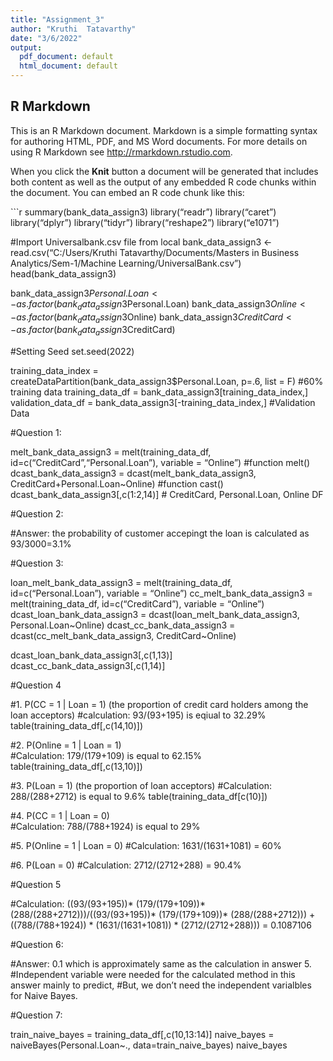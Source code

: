 ```yaml
---
title: "Assignment_3"
author: "Kruthi  Tatavarthy"
date: "3/6/2022"
output:
  pdf_document: default
  html_document: default
---
```


## R Markdown

This is an R Markdown document. Markdown is a simple formatting syntax for authoring HTML, PDF, and MS Word documents. For more details on using R Markdown see <http://rmarkdown.rstudio.com>.

When you click the **Knit** button a document will be generated that includes both content as well as the output of any embedded R code chunks within the document. You can embed an R code chunk like this:

```r
summary(bank_data_assign3)
library("readr")
library("caret")
library("dplyr")
library("tidyr")
library("reshape2")
library("e1071")

#Import Universalbank.csv file from local 
bank_data_assign3 <- read.csv("C:/Users/Kruthi Tatavarthy/Documents/Masters in Business Analytics/Sem-1/Machine Learning/UniversalBank.csv")
head(bank_data_assign3)

bank_data_assign3$Personal.Loan <- as.factor(bank_data_assign3$Personal.Loan)
bank_data_assign3$Online <- as.factor(bank_data_assign3$Online)
bank_data_assign3$CreditCard <- as.factor(bank_data_assign3$CreditCard)

#Setting Seed
set.seed(2022)

training_data_index = createDataPartition(bank_data_assign3$Personal.Loan, p=.6, list = F) #60% training data
training_data_df = bank_data_assign3[training_data_index,]
validation_data_df = bank_data_assign3[-training_data_index,] #Validation Data

#Question 1: 

melt_bank_data_assign3 = melt(training_data_df, id=c("CreditCard","Personal.Loan"), variable = "Online") #function melt() 
dcast_bank_data_assign3 = dcast(melt_bank_data_assign3, CreditCard+Personal.Loan~Online) #function cast()
dcast_bank_data_assign3[,c(1:2,14)] # CreditCard, Personal.Loan, Online DF

#Question 2:

#Answer: the probability of customer accepingt the loan is calculated as 93/3000=3.1% 

#Question 3: 

loan_melt_bank_data_assign3 = melt(training_data_df, id=c("Personal.Loan"), variable = "Online")
cc_melt_bank_data_assign3 = melt(training_data_df, id=c("CreditCard"), variable = "Online")
dcast_loan_bank_data_assign3 = dcast(loan_melt_bank_data_assign3, Personal.Loan~Online)
dcast_cc_bank_data_assign3 = dcast(cc_melt_bank_data_assign3, CreditCard~Online)

dcast_loan_bank_data_assign3[,c(1,13)]
dcast_cc_bank_data_assign3[,c(1,14)]

#Question 4

#1. P(CC = 1 | Loan = 1) (the proportion of credit card holders among the loan acceptors)
#calculation: 93/(93+195) is eqiual to 32.29%
table(training_data_df[,c(14,10)])

#2. P(Online = 1 | Loan = 1)  
#Calculation: 179/(179+109) is equal to 62.15%
table(training_data_df[,c(13,10)])

#3. P(Loan = 1) (the proportion of loan acceptors) 
#Calculation: 288/(288+2712) is equal to 9.6%
table(training_data_df[c(10)])

#4. P(CC = 1 | Loan = 0)  
#Calculation: 788/(788+1924) is equal to 29% 

#5. P(Online = 1 | Loan = 0)
#Calculation: 1631/(1631+1081) = 60%

#6. P(Loan = 0)
#Calculation: 2712/(2712+288) = 90.4% 

#Question 5

#Calculation: ((93/(93+195))* (179/(179+109))* (288/(288+2712)))/((93/(93+195))* (179/(179+109))* (288/(288+2712))) + ((788/(788+1924)) * (1631/(1631+1081)) * (2712/(2712+288))) = 0.1087106

#Question 6: 

#Answer: 0.1 which is approximately same as the calculation in answer 5.
#Independent variable were needed for the calculated method in this answer mainly to predict, 
#But, we don't need the independent varialbles for Naive Bayes.

#Question 7: 

train_naive_bayes = training_data_df[,c(10,13:14)]
naive_bayes = naiveBayes(Personal.Loan~., data=train_naive_bayes)
naive_bayes
  

